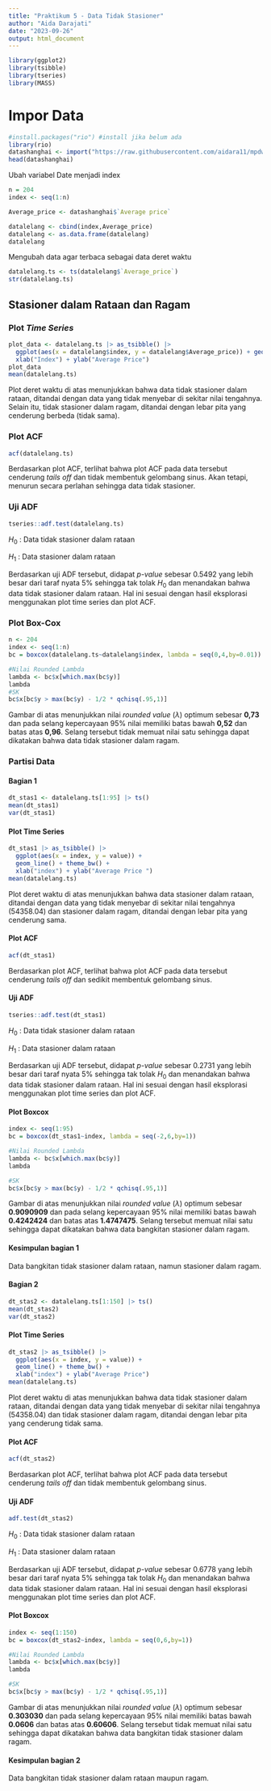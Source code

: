 ---
title: "Praktikum 5 - Data Tidak Stasioner"
author: "Aida Darajati"
date: "2023-09-26"
output: html_document
---


```{r}
library(ggplot2)
library(tsibble)
library(tseries)
library(MASS)
```

# Impor Data

```{r}
#install.packages("rio") #install jika belum ada
library(rio)
datashanghai <- import("https://raw.githubusercontent.com/aidara11/mpdw/main/Data/Data_Shanghai.csv")
head(datashanghai)
```

Ubah variabel Date menjadi index
```{r}
n = 204
index <- seq(1:n)

Average_price <- datashanghai$`Average price`

datalelang <- cbind(index,Average_price)
datalelang <- as.data.frame(datalelang)
datalelang
```

Mengubah data agar terbaca sebagai data deret waktu
```{r}
datalelang.ts <- ts(datalelang$`Average_price`)  
str(datalelang.ts)
```

## Stasioner dalam Rataan dan Ragam

### Plot *Time Series*

```{r}
plot_data <- datalelang.ts |> as_tsibble() |> 
  ggplot(aes(x = datalelang$index, y = datalelang$Average_price)) + geom_line() + theme_bw() +
  xlab("Index") + ylab("Average Price")
plot_data
mean(datalelang.ts)
```

Plot deret waktu di atas menunjukkan bahwa data tidak stasioner dalam rataan, ditandai dengan data yang tidak menyebar di sekitar nilai tengahnya. Selain itu, tidak stasioner dalam ragam, ditandai dengan lebar pita yang cenderung berbeda (tidak sama).

### Plot ACF

```{r}
acf(datalelang.ts)
```

Berdasarkan plot ACF, terlihat bahwa plot ACF pada data tersebut cenderung *tails off* dan tidak membentuk gelombang sinus. Akan tetapi, menurun secara perlahan sehingga data tidak stasioner.

### Uji ADF

```{r}
tseries::adf.test(datalelang.ts)
```

$H_0$ : Data tidak stasioner dalam rataan

$H_1$ : Data stasioner dalam rataan

Berdasarkan uji ADF tersebut, didapat *p-value* sebesar 0.5492 yang lebih besar dari taraf nyata 5% sehingga tak tolak $H_0$ dan menandakan bahwa data tidak stasioner dalam rataan. Hal ini sesuai dengan hasil eksplorasi menggunakan plot time series dan plot ACF.

### Plot Box-Cox

```{r}
n <- 204
index <- seq(1:n)
bc = boxcox(datalelang.ts~datalelang$index, lambda = seq(0,4,by=0.01))

#Nilai Rounded Lambda
lambda <- bc$x[which.max(bc$y)]
lambda
#SK
bc$x[bc$y > max(bc$y) - 1/2 * qchisq(.95,1)]
```

Gambar di atas menunjukkan nilai *rounded value* ($\lambda$) optimum sebesar **0,73** dan pada selang kepercayaan 95% nilai memiliki batas bawah **0,52** dan batas atas **0,96**. Selang tersebut tidak memuat nilai satu sehingga dapat dikatakan bahwa data tidak stasioner dalam ragam.

### Partisi Data

#### Bagian 1

```{r}
dt_stas1 <- datalelang.ts[1:95] |> ts()
mean(dt_stas1)
var(dt_stas1)
```

#### Plot Time Series

```{r}
dt_stas1 |> as_tsibble() |> 
  ggplot(aes(x = index, y = value)) +
  geom_line() + theme_bw() +
  xlab("index") + ylab("Average Price ")
mean(datalelang.ts)
```

Plot deret waktu di atas menunjukkan bahwa data stasioner dalam rataan, ditandai dengan data yang tidak menyebar di sekitar nilai tengahnya (54358.04) dan stasioner dalam ragam, ditandai dengan lebar pita yang cenderung sama.

#### Plot ACF

```{r}
acf(dt_stas1)
```

Berdasarkan plot ACF, terlihat bahwa plot ACF pada data tersebut cenderung *tails off* dan sedikit membentuk gelombang sinus.

#### Uji ADF

```{r}
tseries::adf.test(dt_stas1)
```

$H_0$ : Data tidak stasioner dalam rataan

$H_1$ : Data stasioner dalam rataan

Berdasarkan uji ADF tersebut, didapat *p-value* sebesar 0.2731 yang lebih besar dari taraf nyata 5% sehingga tak tolak $H_0$ dan menandakan bahwa data tidak stasioner dalam rataan. Hal ini sesuai dengan hasil eksplorasi menggunakan plot time series dan plot ACF.

#### Plot Boxcox

```{r}
index <- seq(1:95)
bc = boxcox(dt_stas1~index, lambda = seq(-2,6,by=1))

#Nilai Rounded Lambda
lambda <- bc$x[which.max(bc$y)]
lambda

#SK
bc$x[bc$y > max(bc$y) - 1/2 * qchisq(.95,1)]
```

Gambar di atas menunjukkan nilai *rounded value* ($\lambda$) optimum sebesar **0.9090909** dan pada selang kepercayaan 95% nilai memiliki batas bawah **0.4242424** dan batas atas **1.4747475**. Selang tersebut memuat nilai satu sehingga dapat dikatakan bahwa data bangkitan stasioner dalam ragam.

#### Kesimpulan bagian 1
Data bangkitan tidak stasioner dalam rataan, namun stasioner dalam ragam.

#### Bagian 2

```{r}
dt_stas2 <- datalelang.ts[1:150] |> ts()
mean(dt_stas2)
var(dt_stas2)
```

#### Plot Time Series

```{r}
dt_stas2 |> as_tsibble() |> 
  ggplot(aes(x = index, y = value)) +
  geom_line() + theme_bw() +
  xlab("index") + ylab("Average Price")
mean(datalelang.ts)
```

Plot deret waktu di atas menunjukkan bahwa data tidak stasioner dalam rataan, ditandai dengan data yang tidak menyebar di sekitar nilai tengahnya (54358.04) dan tidak stasioner dalam ragam, ditandai dengan lebar pita yang cenderung tidak sama.

#### Plot ACF

```{r}
acf(dt_stas2)
```

Berdasarkan plot ACF, terlihat bahwa plot ACF pada data tersebut cenderung *tails off* dan tidak membentuk gelombang sinus.

#### Uji ADF

```{r}
adf.test(dt_stas2)
```

$H_0$ : Data tidak stasioner dalam rataan

$H_1$ : Data stasioner dalam rataan

Berdasarkan uji ADF tersebut, didapat *p-value* sebesar 0.6778 yang lebih besar dari taraf nyata 5% sehingga tak tolak $H_0$ dan menandakan bahwa data tidak stasioner dalam rataan. Hal ini sesuai dengan hasil eksplorasi menggunakan plot time series dan plot ACF.

#### Plot Boxcox

```{r}
index <- seq(1:150)
bc = boxcox(dt_stas2~index, lambda = seq(0,6,by=1))

#Nilai Rounded Lambda
lambda <- bc$x[which.max(bc$y)]
lambda

#SK
bc$x[bc$y > max(bc$y) - 1/2 * qchisq(.95,1)]
```

Gambar di atas menunjukkan nilai *rounded value* ($\lambda$) optimum sebesar **0.303030** dan pada selang kepercayaan 95% nilai memiliki batas bawah **0.0606** dan batas atas **0.60606**. Selang tersebut tidak memuat nilai satu sehingga dapat dikatakan bahwa data bangkitan tidak stasioner dalam ragam.

#### Kesimpulan bagian 2
Data bangkitan tidak stasioner dalam rataan maupun ragam.